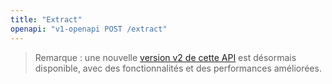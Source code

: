 ```yaml
---
title: "Extract"
openapi: "v1-openapi POST /extract"
---
```


> Remarque : une nouvelle [version v2 de cette API](/fr/api-reference/endpoint/extract) est désormais disponible, avec des fonctionnalités et des performances améliorées.